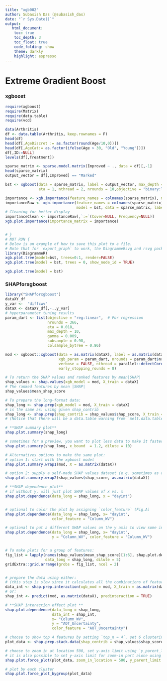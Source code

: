 ```yaml
---
title: "xgb002"
author: Subasish Das (@subasish_das)
date: "`r Sys.Date()`"
output:
   html_document:
    toc: true
    toc_depth: 3
    toc_float: true
    code_folding: show
    theme: darkly
    highlight: espresso
---
```


<style>
    body .main-container {
        max-width: 2800px;
    }
</style>


# Extreme Gradient Boost
### xgboost
```r
require(xgboost)
require(Matrix)
require(data.table)
require(vcd)

data(Arthritis)
df <- data.table(Arthritis, keep.rownames = F)
head(df)
head(df[,AgeDiscret := as.factor(round(Age/10,0))])
head(df[,AgeCat:= as.factor(ifelse(Age > 30, "Old", "Young"))])
df[,ID:=NULL]
levels(df[,Treatment])

sparse_matrix <- sparse.model.matrix(Improved ~ ., data = df)[,-1]
head(sparse_matrix)
output_vector = df[,Improved] == "Marked"

bst <- xgboost(data = sparse_matrix, label = output_vector, max_depth = 4,
               eta = 1, nthread = 2, nrounds = 10,objective = "binary:logistic")

importance <- xgb.importance(feature_names = colnames(sparse_matrix), model = bst)
importanceRaw <- xgb.importance(feature_names = colnames(sparse_matrix), 
                                model = bst, data = sparse_matrix, label = output_vector)
# Cleaning for better display
importanceClean <- importanceRaw[,`:=`(Cover=NULL, Frequency=NULL)]
xgb.plot.importance(importance_matrix = importance)


# }
# NOT RUN {
# Below is an example of how to save this plot to a file. 
# Note that for `export_graph` to work, the DiagrammeRsvg and rsvg packages must also be installed.
library(DiagrammeR)
xgb.plot.tree(model=bst, trees=0:1, render=FALSE)
xgb.plot.tree(model = bst, trees = 0, show_node_id = TRUE)
```


```r
xgb.plot.tree(model = bst)
```




### SHAPforxgboost
```r
library("SHAPforxgboost")
dataXY_df
y_var <-  "diffcwv"
dataX <- dataXY_df[,-..y_var]
# hyperparameter tuning results
param_dart <- list(objective = "reg:linear",  # For regression
                   nrounds = 366,
                   eta = 0.018,
                   max_depth = 10,
                   gamma = 0.009,
                   subsample = 0.98,
                   colsample_bytree = 0.86)

mod <- xgboost::xgboost(data = as.matrix(dataX), label = as.matrix(dataXY_df[[y_var]]), 
                        xgb_param = param_dart, nrounds = param_dart$nrounds,
                        verbose = FALSE, nthread = parallel::detectCores() - 2,
                        early_stopping_rounds = 8)

# To return the SHAP values and ranked features by mean|SHAP|
shap_values <- shap.values(xgb_model = mod, X_train = dataX)
# The ranked features by mean |SHAP|
shap_values$mean_shap_score

# To prepare the long-format data:
shap_long <- shap.prep(xgb_model = mod, X_train = dataX)
# is the same as: using given shap_contrib
shap_long <- shap.prep(shap_contrib = shap_values$shap_score, X_train = dataX)
# (Notice that there will be a data.table warning from `melt.data.table` due to `dayint` coerced from integer to double)

# **SHAP summary plot**
shap.plot.summary(shap_long)

# sometimes for a preview, you want to plot less data to make it faster using `dilute`
shap.plot.summary(shap_long, x_bound  = 1.2, dilute = 10)

# Alternatives options to make the same plot:
# option 1: start with the xgboost model
shap.plot.summary.wrap1(mod, X = as.matrix(dataX))

# option 2: supply a self-made SHAP values dataset (e.g. sometimes as output from cross-validation)
shap.plot.summary.wrap2(shap_values$shap_score, as.matrix(dataX))

# **SHAP dependence plot**
# if without y, will just plot SHAP values of x vs. x
shap.plot.dependence(data_long = shap_long, x = "dayint")


# optional to color the plot by assigning `color_feature` (Fig.A)
shap.plot.dependence(data_long = shap_long, x= "dayint",
                     color_feature = "Column_WV")

# optional to put a different SHAP values on the y axis to view some interaction (Fig.B)      
shap.plot.dependence(data_long = shap_long, x= "dayint",
                     y = "Column_WV", color_feature = "Column_WV")     


# To make plots for a group of features:
fig_list = lapply(names(shap_values$mean_shap_score)[1:6], shap.plot.dependence, 
                  data_long = shap_long, dilute = 5)
gridExtra::grid.arrange(grobs = fig_list, ncol = 2)


# prepare the data using either: 
# (this step is slow since it calculates all the combinations of features. This example spends 10s.)
data_int <- shap.prep.interaction(xgb_mod = mod, X_train = as.matrix(dataX))
# or:
shap_int <- predict(mod, as.matrix(dataX), predinteraction = TRUE)

# **SHAP interaction effect plot **
shap.plot.dependence(data_long = shap_long,
                     data_int = shap_int,
                     x= "Column_WV",
                     y = "AOT_Uncertainty", 
                     color_feature = "AOT_Uncertainty")

# choose to show top 4 features by setting `top_n = 4`, set 6 clustering groups.  
plot_data <- shap.prep.stack.data(shap_contrib = shap_values$shap_score, top_n = 4, n_groups = 6)

# choose to zoom in at location 500, set y-axis limit using `y_parent_limit`  
# it is also possible to set y-axis limit for zoom-in part alone using `y_zoomin_limit`  
shap.plot.force_plot(plot_data, zoom_in_location = 500, y_parent_limit = c(-1,1))

# plot by each cluster
shap.plot.force_plot_bygroup(plot_data)

```